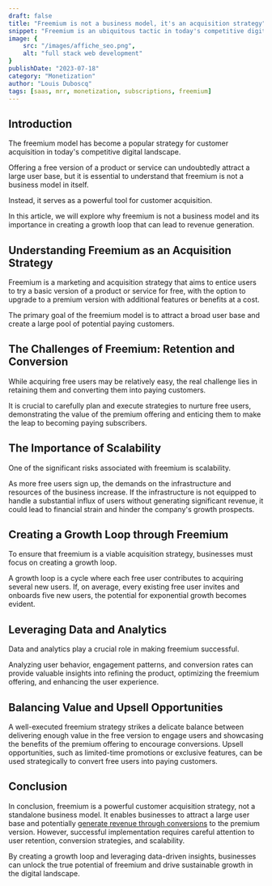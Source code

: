 ```yaml
---
draft: false
title: "Freemium is not a business model, it's an acquisition strategy"
snippet: "Freemium is an ubiquitous tactic in today's competitive digital landscape, but is it genuinely a business model?"
image: {
    src: "/images/affiche_seo.png",
    alt: "full stack web development"
}
publishDate: "2023-07-18"
category: "Monetization"
author: "Louis Duboscq"
tags: [saas, mrr, monetization, subscriptions, freemium]
--- 
```


## Introduction

The freemium model has become a popular strategy for customer acquisition in today's competitive digital landscape. 

Offering a free version of a product or service can undoubtedly attract a large user base, but it is essential to understand that freemium is not a business model in itself. 

Instead, it serves as a powerful tool for customer acquisition. 

In this article, we will explore why freemium is not a business model and its importance in creating a growth loop that can lead to revenue generation.

## Understanding Freemium as an Acquisition Strategy

Freemium is a marketing and acquisition strategy that aims to entice users to try a basic version of a product or service for free, with the option to upgrade to a premium version with additional features or benefits at a cost. 

The primary goal of the freemium model is to attract a broad user base and create a large pool of potential paying customers.

## The Challenges of Freemium: Retention and Conversion

While acquiring free users may be relatively easy, the real challenge lies in retaining them and converting them into paying customers. 

It is crucial to carefully plan and execute strategies to nurture free users, demonstrating the value of the premium offering and enticing them to make the leap to becoming paying subscribers.

## The Importance of Scalability

One of the significant risks associated with freemium is scalability. 

As more free users sign up, the demands on the infrastructure and resources of the business increase. If the infrastructure is not equipped to handle a substantial influx of users without generating significant revenue, it could lead to financial strain and hinder the company's growth prospects.

## Creating a Growth Loop through Freemium

To ensure that freemium is a viable acquisition strategy, businesses must focus on creating a growth loop. 

A growth loop is a cycle where each free user contributes to acquiring several new users. If, on average, every existing free user invites and onboards five new users, the potential for exponential growth becomes evident.

## Leveraging Data and Analytics

Data and analytics play a crucial role in making freemium successful. 

Analyzing user behavior, engagement patterns, and conversion rates can provide valuable insights into refining the product, optimizing the freemium offering, and enhancing the user experience.

## Balancing Value and Upsell Opportunities

A well-executed freemium strategy strikes a delicate balance between delivering enough value in the free version to engage users and showcasing the benefits of the premium offering to encourage conversions. Upsell opportunities, such as limited-time promotions or exclusive features, can be used strategically to convert free users into paying customers.

## Conclusion

In conclusion, freemium is a powerful customer acquisition strategy, not a standalone business model. It enables businesses to attract a large user base and potentially [generate revenue through conversions](boost-mrr) to the premium version. However, successful implementation requires careful attention to user retention, conversion strategies, and scalability. 

By creating a growth loop and leveraging data-driven insights, businesses can unlock the true potential of freemium and drive sustainable growth in the digital landscape.
